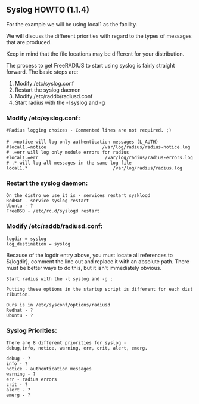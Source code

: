 ==Syslog HOWTO (1.1.4)==

For the example we will be using local1 as the facility. 

We will discuss the different priorities with regard to the types of messages that are produced.

Keep in mind that the file locations may be different for your distribution.

The process to get FreeRADIUS to start using syslog is fairly straight forward.  The basic steps are:

# Modify /etc/syslog.conf 
# Restart the syslog daemon 
# Modify /etc/raddb/radiusd.conf
# Start radius with the -l syslog and -g <facility>
 

===Modify /etc/syslog.conf:===

 #Radius logging choices - Commented lines are not required. ;)
 
 # .=notice will log only authentication messages (L_AUTH)
 #local1.=notice                     /var/log/radius/radius-notice.log
 # .=err will log only module errors for radius
 #local1.=err                         /var/log/radius/radius-errors.log
 # .* will log all messages in the same log file
 local1.*                                /var/log/radius/radius.log

===Restart the syslog daemon:===

 On the distro we use it is - services restart sysklogd
 RedHat - service syslog restart
 Ubuntu - ?
 FreeBSD - /etc/rc.d/syslogd restart


===Modify /etc/raddb/radiusd.conf:===

 logdir = syslog
 log_destination = syslog

Because of the logdir entry above, you must locate all references to ${logdir}, comment the line out and replace it with an absolute path.  There must be better ways to do this, but it isn't immediately obvious.


 Start radius with the -l syslog and -g <facility>:

 Putting these options in the startup script is different for each distribution.

 Ours is in /etc/sysconf/options/radiusd
 Redhat - ?
 Ubuntu - ?


===Syslog Priorities:===

 There are 8 different priorities for syslog - 
 debug,info, notice, warning, err, crit, alert, emerg.

 debug - ?
 info - ?
 notice - authentication messages
 warning - ?
 err - radius errors
 crit - ?
 alert - ?
 emerg - ?